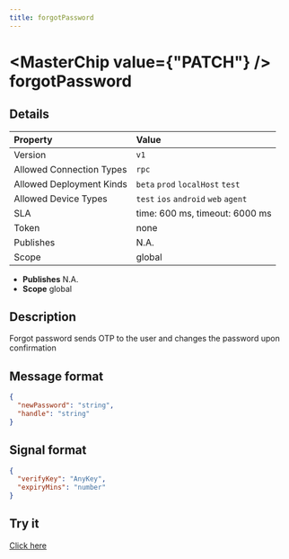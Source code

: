 ```yaml
---
title: forgotPassword
---
```



# <MasterChip value={"PATCH"} /> forgotPassword

## Details

| Property | Value | 
| :--- | :--- | 
| Version | `v1` |
| Allowed Connection Types | `rpc`  |
| Allowed Deployment Kinds | `beta` `prod` `localHost` `test`  |
| Allowed Device Types | `test` `ios` `android` `web` `agent`  |
| SLA | time: 600 ms, timeout: 6000 ms |
| Token | none |
| Publishes | N.A. |
| Scope | global |


- **Publishes** N.A.
- **Scope** global


## Description

Forgot password sends OTP to the user and changes the password upon confirmation

## Message format

```json
{
  "newPassword": "string",
  "handle": "string"
}
```

## Signal format

```json
{
  "verifyKey": "AnyKey",
  "expiryMins": "number"
}
```

## Try it

[Click here](https://web.neome.ai/api?path=core_user_forgotPassword)

